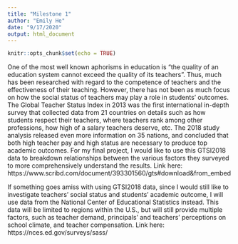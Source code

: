 ```yaml
---
title: "Milestone 1"
author: "Emily He"
date: "9/17/2020"
output: html_document
---
```


```r
knitr::opts_chunk$set(echo = TRUE)
```
One of the most well known aphorisms in education is "the quality of an 
education system cannot exceed the quality of its teachers". Thus, much has been
researched with regard to the competence of teachers and the effectiveness of 
their teaching. However, there has not been as much focus on how the social 
status of teachers may play a role in students' outcomes. The Global 
Teacher Status Index in 2013 was the first international in-depth survey that 
collected data from 21 countries on details such as how students respect their 
teachers, where teachers rank among other professions, how high of a salary 
teachers deserve, etc. The 2018 study analysis released even more information on 
35 nations, and concluded that both high teacher pay and high status are necessary
to produce top academic outcomes. For my final project, I would like to use this 
GTSI2018 data to breakdown relationships between the various factors they 
surveyed to more comprehensively understand the results. Link here: https://www.scribd.com/document/393301560/gts#download&from_embed

If something goes amiss with using GTSI2018 data, since I would still like to
investigate teachers' social status and students' academic outcome, I will use
data from the National Center of Educational Statistics instead. This data will
be limited to regions within the U.S., but will still provide multiple factors, 
such as teacher demand, principals' and teachers' perceptions on school climate, 
and teacher compensation. Link here: https://nces.ed.gov/surveys/sass/

